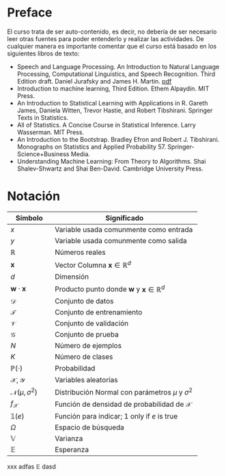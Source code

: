 # Preface {.unnumbered}

El curso trata de ser auto-contenido, es decir, no debería de ser necesario leer otras fuentes para poder entenderlo y realizar las actividades. De cualquier manera es importante comentar que el curso está basado en los siguientes libros de texto:

-  Speech and Language Processing. An Introduction to Natural Language Processing, Computational Linguistics, and Speech Recognition. Third Edition draft. Daniel Jurafsky and James H. Martin. [pdf](https://web.stanford.edu/~jurafsky/slp3/ed3book_sep212021.pdf)
- Introduction to machine learning, Third Edition. Ethem Alpaydin. MIT Press.
- An Introduction to Statistical Learning with Applications in R. Gareth James, Daniela Witten, Trevor Hastie, and Robert Tibshirani. Springer Texts in Statistics.
- All of Statistics. A Concise Course in Statistical Inference. Larry Wasserman. MIT Press.
- An Introduction to the Bootstrap. Bradley Efron and Robert J. Tibshirani. Monographs on Statistics and Applied Probability 57. Springer-Science+Business Media. 
- Understanding Machine Learning: From Theory to Algorithms. Shai Shalev-Shwartz and Shai Ben-David. Cambridge University Press.

# Notación

|Símbolo           | Significado                                              |
|------------------|----------------------------------------------------------|
|$x$             | Variable usada comunmente como entrada                   |
|$y$             | Variable usada comunmente como salida                    |
|$\mathbb R$     | Números reales                                           |
|$\mathbf x$     | Vector Columna $\mathbf x \in \mathbb R^d$             |
|$d$             | Dimensión                                                |
|$\mathbf w \cdot \mathbf x$ | Producto punto donde $\mathbf w$ y $\mathbf x \in \mathbb R^d$ |
|$\mathcal D$    | Conjunto de datos                                        |
|$\mathcal T$    | Conjunto de entrenamiento                                | 
|$\mathcal V$    | Conjunto de validación                                   |
|$\mathcal G$    | Conjunto de prueba                                       |
|$N$             | Número de ejemplos                                       | 
|$K$             | Número de clases                                         |
|$\mathbb P(\cdot)$  | Probabilidad                                         |
|$\mathcal X, \mathcal Y$    | Variables aleatorías                         |
|$\mathcal N(\mu, \sigma^2)$    | Distribución Normal con parámetros $\mu$ y $\sigma^2$|
|$f_{\mathcal X}$| Función de densidad de probabilidad de $\mathcal X$    |
|$\mathbb 1(e)$     | Función para indicar; $1$ only if $e$ is true     |
|$\Omega$        | Espacio de búsqueda                                      |
|$\mathbb V$     | Varianza                                                 |
|$\mathbb E$     | Esperanza                                                |

xxx adfas $\mathbb E$ dasd